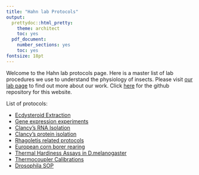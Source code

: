 ```yaml
---
title: "Hahn lab Protocols"
output:
  prettydoc::html_pretty:
    theme: architect
    toc: yes
  pdf_document:
    number_sections: yes
    toc: yes
fontsize: 18pt
---
```


Welcome to the Hahn lab protocols page. Here is a master list of lab procedures we use to understand the physiology of insects. Please visit [our lab page](http://entomology.ifas.ufl.edu/hahn/lab/) to find out more about our work. Click [here](https://github.com/adnguyen/Hahn_lab_protocols) for the github repository for this website.  


List of protocols: 

* [Ecdysteroid Extraction](2018-01-08_ecdysteroid_extraction.html)
* [Gene expression experiments](2018-01-09_Chao_gxp_experiments.html)
* [Clancy's RNA Isolation](2018_1_22_CS_RNAIsolation.html)
* [Clancy's protein isolation](2018_1_22_CS_Protein_Isolation.html)
* [Rhagoletis related protocols](2018-01-16_Rhagoletis_protocols.html)
* [European corn borer rearing](European_corn_borer_rearing.html)
* [Thermal Hardiness Assays in D.melanogaster](2018-06-14_HC_Thermal_Hardiness_Assays_in_D_melanogaster.html)
* [Thermocoupler Calibrations](2018-06-15_HC_thermocoupler_calibration.html)
* [Drosophila SOP](2018-06-14_HC_Thermal_Hardiness_Assays_in_D_melanogaster.html)
